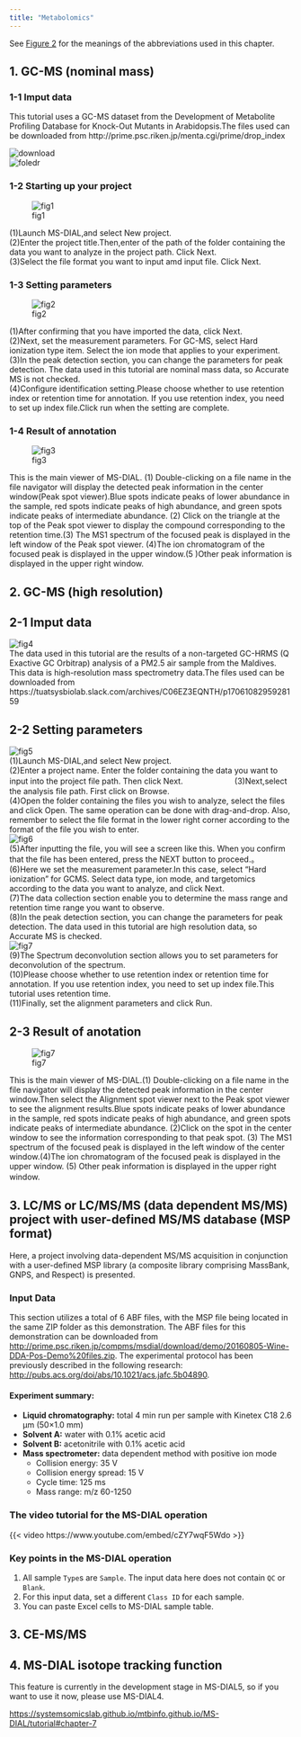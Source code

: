 ```yaml
---
title: "Metabolomics"
---
```


See [Figure 2](index.qmd#fig-2) for the meanings of the abbreviations used in this chapter.

## 1. GC-MS (nominal mass)
### 1-1 Imput data
This tutorial uses a GC-MS dataset from the Development of Metabolite Profiling Database for Knock-Out Mutants in Arabidopsis.The files used can be downloaded from http://prime.psc.riken.jp/menta.cgi/prime/drop_index

![download]("D:\tutorial\data_birth.png")  
![foledr]("D:\tutorial\folder.png")

### 1-2 Starting up your project 
![fig1]("D:\tutorial\images\image2\fig1.png")  

(1)Launch MS-DIAL,and select New project.  
(2)Enter the project title.Then,enter of the path of the folder containing the data you want to analyze in the project path. Click  Next.   
(3)Select the file format you want to input amd input file. Click Next.  

### 1-3 Setting parameters
![fig2]("D:\tutorial\images\image2\fig2.png")  

(1)After confirming that you have imported the data, click Next.  
(2)Next, set the measurement parameters. For GC-MS, select Hard ionization type item. Select the ion mode that applies to your experiment.  
(3)In the peak detection section, you can change the parameters for peak detection. The data used in this tutorial are nominal mass data, so Accurate MS is not checked.  
(4)Configure identification setting.Please choose whether to use retention index or retention time for annotation. If you use retention index, you need to set up index file.Click run when the setting are complete.

### 1-4 Result of annotation
![fig3]("D:\tutorial\images\image2\fig3.png")     

This is the main viewer of MS-DIAL. (1) Double-clicking on a file name in the file navigator will display the detected peak information in the center window(Peak spot viewer).Blue spots indicate peaks of lower abundance in the sample, red spots indicate peaks of high abundance, and green spots indicate peaks of intermediate abundance. (2) Click on the triangle at the top of the Peak spot viewer to display the compound corresponding to the retention time.(3) The MS1 spectrum of the focused peak is displayed in the left window of the Peak spot viewer. (4)The ion chromatogram of the focused peak is displayed in the upper window.(5 )Other peak information is displayed in the upper right window.

## 2. GC-MS (high resolution)
## 2-1 Imput data
![fig4]()   
The data used in this tutorial are the results of a non-targeted GC-HRMS (Q Exactive GC Orbitrap) analysis of a PM2.5 air sample from the Maldives. This data is high-resolution mass spectrometry data.The files used can be downloaded from https://tuatsysbiolab.slack.com/archives/C06EZ3EQNTH/p1706108295928159  

## 2-2 Setting parameters  

![fig5]("D:\tutorial\images\image2\fig5.png")  
(1)Launch MS-DIAL,and select New project.    
(2)Enter a project name. Enter the folder containing the data you want to input into the project file path. Then click Next.  　　　　　　
(3)Next,select the analysis file path. First click on Browse.    
(4)Open the folder containing the files you wish to analyze, select the files and click Open. The same operation can be done with drag-and-drop. Also, remember to select the file format in the lower right corner according to the format of the file you wish to enter.  
![fig6]("D:\tutorial\images\image2\fig5.png")  
(5)After inputting the file, you will see a screen like this. When you confirm that the file has been entered, press the NEXT button to proceed.。  
(6)Here we set the measurement parameter.In this case, select "Hard ionization" for GCMS. Select data type, ion mode, and targetomics according to the data you want to analyze, and click Next.  
(7)The data collection section enable you to determine the mass range and retention time range you want to observe.          
(8)In the peak detection section, you can change the parameters for peak detection. The data used in this tutorial are high resolution data, so Accurate MS is checked.  
![fig7]("D:\tutorial\images\image2\fig5.png")  
(9)The Spectrum deconvolution section allows you to set parameters for deconvolution of the spectrum.   
(10)Please choose whether to use retention index or retention time for annotation. If you use retention index, you need to set up index file.This tutorial uses retention time.   
(11)Finally, set the alignment parameters and click Run. 


## 2-3 Result of anotation
![fig7]("D:\tutorial\images\image2\fig5.png")  

This is the main viewer of MS-DIAL.(1) Double-clicking on a file name in the file navigator will display the detected peak information in the center window.Then select the Alignment spot viewer next to the Peak spot viewer to see the alignment results.Blue spots indicate peaks of lower abundance in the sample, red spots indicate peaks of high abundance, and green spots indicate peaks of intermediate abundance. (2)Click on the spot in the center window to see the information corresponding to that peak spot.
(3) The MS1 spectrum of the focused peak is displayed in the left window of the center window.(4)The ion chromatogram of the focused peak is displayed in the upper window.
(5) Other peak information is displayed in the upper right window.　　

## 3. LC/MS or LC/MS/MS (data dependent MS/MS) project with user-defined MS/MS database (MSP format)

Here, a project involving data-dependent MS/MS acquisition in conjunction with a user-defined MSP library (a composite library comprising MassBank, GNPS, and Respect) is presented.

### Input Data

This section utilizes a total of 6 ABF files, with the MSP file being located in the same ZIP folder as this demonstration. The ABF files for this demonstration can be downloaded from <http://prime.psc.riken.jp/compms/msdial/download/demo/20160805-Wine-DDA-Pos-Demo%20files.zip>. The experimental protocol has been previously described in the following research: <http://pubs.acs.org/doi/abs/10.1021/acs.jafc.5b04890>.

#### Experiment summary:

-   **Liquid chromatography:** total 4 min run per sample with Kinetex C18 2.6 μm (50×1.0 mm)
-   **Solvent A:** water with 0.1% acetic acid
-   **Solvent B:** acetonitrile with 0.1% acetic acid
-   **Mass spectrometer:** data dependent method with positive ion mode
    -   Collision energy: 35 V
    -   Collision energy spread: 15 V
    -   Cycle time: 125 ms
    -   Mass range: m/z 60-1250

### The video tutorial for the MS-DIAL operation

{{< video https://www.youtube.com/embed/cZY7wqF5Wdo >}}

### Key points in the MS-DIAL operation

1.  All sample `Type`s are `Sample`. The input data here does not contain `QC` or `Blank`.
2.  For this input data, set a different `Class ID` for each sample.
3.  You can paste Excel cells to MS-DIAL sample table.

## 3. CE-MS/MS

## 4. MS-DIAL isotope tracking function

This feature is currently in the development stage in MS-DIAL5, so if you want to use it now, please use MS-DIAL4.

[https://systemsomicslab.github.io/mtbinfo.github.io/MS-DIAL/tutorial#chapter-7](https://systemsomicslab.github.io/mtbinfo.github.io/MS-DIAL/tutorial#chapter-7)
